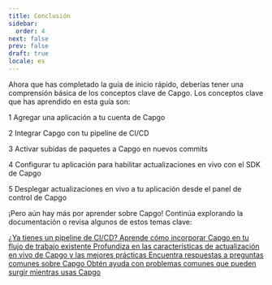 ```yaml
---
title: Conclusión
sidebar:
  order: 4
next: false
prev: false
draft: true
locale: es
---
```



Ahora que has completado la guía de inicio rápido, deberías tener una comprensión básica de los conceptos clave de Capgo. Los conceptos clave que has aprendido en esta guía son:

<Steps>
1 Agregar una aplicación a tu cuenta de Capgo

2 Integrar Capgo con tu pipeline de CI/CD

3 Activar subidas de paquetes a Capgo en nuevos commits

4 Configurar tu aplicación para habilitar actualizaciones en vivo con el SDK de Capgo

5 Desplegar actualizaciones en vivo a tu aplicación desde el panel de control de Capgo
</Steps>

¡Pero aún hay más por aprender sobre Capgo! Continúa explorando la documentación o revisa algunos de estos temas clave:

<CardGrid stagger>
  <a href="/docs/getting-started/cicd-integration/">
    <Card title="Integración CI/CD" icon="gitlab">
      ¿Ya tienes un pipeline de CI/CD? Aprende cómo incorporar Capgo en tu flujo de trabajo existente
    </Card>
  </a>

  <a href="/docs/live-updates/">
    <Card title="Actualizaciones en Vivo" icon="cloud-download">
      Profundiza en las características de actualización en vivo de Capgo y las mejores prácticas
    </Card>
  </a>

  <a href="/docs/faq/">  
    <Card title="Preguntas Frecuentes" icon="open-book">
      Encuentra respuestas a preguntas comunes sobre Capgo
    </Card>
  </a>

  <a href="/docs/troubleshooting/">
    <Card title="Solución de Problemas" icon="error">
      Obtén ayuda con problemas comunes que pueden surgir mientras usas Capgo
    </Card>
  </a>
</CardGrid>